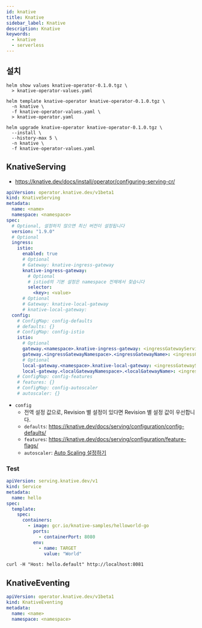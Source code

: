 ```yaml
---
id: knative
title: Knative
sidebar_label: Knative
description: Knative
keywords:
  - knative
  - serverless
---
```


## 설치

```shell
helm show values knative-operator-0.1.0.tgz \
  > knative-operator-values.yaml
```

```shell
helm template knative-operator knative-operator-0.1.0.tgz \
  -n knative \
  -f knative-operator-values.yaml \
  > knative-operator.yaml
```

```shell
helm upgrade knative-operator knative-operator-0.1.0.tgz \
  --install \
  --history-max 5 \
  -n knative \
  -f knative-operator-values.yaml
```

## KnativeServing

- https://knative.dev/docs/install/operator/configuring-serving-cr/

```yaml
apiVersion: operator.knative.dev/v1beta1
kind: KnativeServing
metadata:
  name: <name>
  namespace: <namespace>
spec:
  # Optional, 설정하지 않으면 최신 버전이 설정됩니다
  version: "1.9.0"
  # Optional
  ingress:
    istio:
      enabled: true
      # Optional
      # Gateway: knative-ingress-gateway
      knative-ingress-gateway:
        # Optional
        # istiod의 기본 설정은 namespace 전체에서 찾습니다
        selector:
          <key>: <value>
      # Optional
      # Gateway: knative-local-gateway
      # knative-local-gateway:
  config:
    # ConfigMap: config-defaults
    # defaults: {}
    # ConfigMap: config-istio
    istio:
      # Optional
      gateway.<namespace>.knative-ingress-gateway: <ingressGatewayServiceHost>
      gateway.<ingressGatewayNamespace>.<ingressGatewayName>: <ingressGatewayServiceHost>
      # Optional
      local-gateway.<namespace>.knative-local-gateway: <ingressGatewayServiceHost>
      local-gateway.<localGatewayNamespace>.<localGatewayName>: <ingressGatewayServiceHost>
    # ConfigMap: config-features
    # features: {}
    # ConfigMap: config-autoscaler
    # autoscaler: {}
```

- `config`
  - 전역 설정 값으로, Revision 별 설정이 있다면 Revision 별 설정 값이 우선합니다.
  - `defaults`: https://knative.dev/docs/serving/configuration/config-defaults/
  - `features`: https://knative.dev/docs/serving/configuration/feature-flags/
  - `autoscaler`: [Auto Scaling 설정하기](/docs/mlops/mlops/provisioning/knative/autoscaling)

### Test

```yaml
apiVersion: serving.knative.dev/v1
kind: Service
metadata:
  name: hello
spec:
  template:
    spec:
      containers:
        - image: gcr.io/knative-samples/helloworld-go
          ports:
            - containerPort: 8080
          env:
            - name: TARGET
              value: "World"
```

```shell
curl -H "Host: hello.default" http://localhost:8081
```

## KnativeEventing

```yaml
apiVersion: operator.knative.dev/v1beta1
kind: KnativeEventing
metadata:
  name: <name>
  namespace: <namespace>
```

